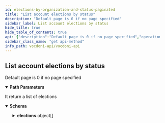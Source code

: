 ```yaml
---
id: elections-by-organization-and-status-paginated
title: "List account elections by status"
description: "Default page is 0 if no page specified"
sidebar_label: List account elections by status
hide_title: true
hide_table_of_contents: true
api: {"description":"Default page is 0 if no page specified","operationId":"electionsByOrganizationAndStatusPaginated","tags":["Accounts"],"parameters":[{"name":"accountId","in":"path","description":"Account address or publicKey (also known as accountId)","required":true,"schema":{"type":"string","example":"0x370372b92514d81a0e3efb8eba9d036ae0877653"}},{"name":"status","in":"path","description":"Status of the election","required":true,"schema":{"type":"string","enum":["ready","ended","canceled","paused","results"],"description":"Election status enum\n","example":"active"}}],"responses":{"200":{"description":"It return a list of elections","content":{"application/json":{"schema":{"type":"object","properties":{"organizationId":{"type":"string","example":"0x370372b92514d81a0e3efb8eba9d036ae0877653"},"elections":{"type":"array","items":{"type":"object","properties":{"electionId":{"type":"string","example":"0xcfc47afa95bc60bc32ef4ff214df79ea8f53881640094d0ce63817bf6e867845"},"type":{"type":"string","example":["anonymous open single","poll encrypted serial"]},"status":{"type":"string","enum":["PROCESS_UNKNOWN","READY","ENDED","CANCELED","PAUSED","RESULTS"]},"startDate":{"type":"string","description":"Unix time timestamp","format":"date-time","example":"1668503879"},"endDate":{"type":"string","description":"Unix time timestamp","format":"date-time","example":"1668503879"},"creationTime":{"type":"string","description":"Unix time timestamp","format":"date-time","example":"1668503879"},"voteCount":{"type":"integer","format":"int32","example":61},"electionCount":{"type":"integer","format":"int32","example":0},"finalResults":{"type":"boolean","example":false},"metadataURL":{"type":"string","example":"ipfs://QmXxgLNRSeK6jtFkJ9TsL8nYxFnJ8RKa2xXHUFKGankX6k"},"result":{"type":"array","items":{"type":"object","properties":{"value":{"type":"array","items":{"type":"string"},"example":["6049752455547578274294031","33965616553398058290000","0"]}}}},"census":{"type":"object","properties":{"censusOrigin":{"type":"string","enum":["CENSUS_UNKNOWN","OFF_CHAIN_TREE","OFF_CHAIN_TREE_WEIGHTED","OFF_CHAIN_CA","ERC20","ERC721","ERC1155","ERC777","MINI_ME"]},"censusRoot":{"type":"string","description":"Random 32 bytes hex string","example":"b547a9c83ad7d61b568cf10ebbb25338d680810fa219fa69477cfbd860b386c2"},"postRegisterCensusRoot":{"type":"string","example":""},"censusURL":{"type":"string","example":""}}},"voteMode":{"type":"object","properties":{"serial":{"type":"boolean","example":false},"anonymous":{"type":"boolean","example":true},"encryptedVotes":{"type":"boolean","example":false},"uniqueValues":{"type":"boolean","example":false},"costFromWeight":{"type":"boolean","example":false}}},"electionMode":{"type":"object","properties":{"autoStart":{"type":"boolean","example":true},"interruptible":{"type":"boolean","example":false},"dynamicCensus":{"type":"boolean","example":false},"encryptedMetaData":{"type":"boolean","example":false},"preRegister":{"type":"boolean","example":false}}},"tallyMode":{"type":"object","properties":{"maxCount":{"type":"integer","format":"int32","example":1},"maxValue":{"type":"integer","format":"int32","example":2},"maxVoteOverwrites":{"type":"integer","format":"int32","example":1},"maxTotalCost":{"type":"integer","format":"int32","example":0},"costExponent":{"type":"integer","format":"int32","example":10000}}}}}}}}}}}},"method":"get","path":"/accounts/{accountId}/elections/status/{status}","servers":[{"url":"https://api-dev.vocdoni.net/v2/"}],"securitySchemes":{"bearerAuth":{"type":"http","scheme":"bearer"}},"info":{"version":"2.0.0","title":"Vocdoni API","license":{"name":"MIT"},"description":"The Vocdoni API is a REST API that substitutes the previous RPCs in order to make it easier for  developers/integrators to build on top of the voting protocol. This API facilitates creating votings using Vocdoni,  without the hassle of learning a complex blockchain platform, allowing to perform all the features that enable the  voting protocol such as creating an account, entity, voting process, census & vote, abstracting as much as possible  the complexity and offering simple and straightforward methods to perform those actions. \nYou can review the API endpoints documentation in this section, the main entities are:\n- [**Chain**](chain): The Vocdoni blockchain is named Vochain. It is a Byzantine fault-tolerant network based on Tendermint that  executes the Vocdoni Protocol logic represented as a state machine. Its main purpose is to register votes in a  decentralized and verifiable format. In those endpoints, you can consult the state of the chain, transactions costs,  list organizations and get more Vochain info.\n- [**Accounts**](accounts): Identified by an Ethereum like address. An account can create and manage elections, transfer tokens,  give power to other accounts on his behalf (delegates) and manage its metadata.\n- [**Elections**](elections): Is a rule-set of options and requirements for creating a process in which people vote a series of  options. To know more about the params of an election and its lifecycle go [here](../get-started/intro#23-elections).  In this section you will find all information related to an election as its information, election keys, submitted  votes & how to create a new election.\n- [**Censuses**](censuses): The census is a key component of any voting process. It specifies the set of users (identified by a  public key or address) eligible for participating in an election. To understand more about the Censuses you can  check [here](../get-started/intro#21-the-census). Here you will be able to get censuses information like the Merkle  root, total weight & size, import/export the censuses and create new ones.\n- [**Votes**](votes): All the information related to the vote issued by a participant in a vote, you can check the validity of  the vote, consult your information and send a vote."},"postman":{"name":"List account elections by status","description":{"content":"Default page is 0 if no page specified","type":"text/plain"},"url":{"path":["accounts",":accountId","elections","status",":status"],"host":["{{baseUrl}}"],"query":[],"variable":[{"disabled":false,"description":{"content":"(Required) Account address or publicKey (also known as accountId)","type":"text/plain"},"type":"any","value":"","key":"accountId"},{"disabled":false,"description":{"content":"(Required) Status of the election","type":"text/plain"},"type":"any","value":"","key":"status"}]},"header":[{"key":"Accept","value":"application/json"}],"method":"GET"}}
sidebar_class_name: "get api-method"
info_path: vocdoni-api/vocdoni-api
---
```



## List account elections by status



Default page is 0 if no page specified

<details style={{"marginBottom":"1rem"}} data-collapsed={false} open={true}><summary style={{}}><strong>Path Parameters</strong></summary><div><ul><ParamsItem className={"paramsItem"} param={{"name":"accountId","in":"path","description":"Account address or publicKey (also known as accountId)","required":true,"schema":{"type":"string","example":"0x370372b92514d81a0e3efb8eba9d036ae0877653"}}}></ParamsItem><ParamsItem className={"paramsItem"} param={{"name":"status","in":"path","description":"Status of the election","required":true,"schema":{"type":"string","enum":["ready","ended","canceled","paused","results"],"description":"Election status enum\n","example":"active"}}}></ParamsItem></ul></div></details><div><ApiTabs><TabItem label={"200"} value={"200"}><div>

It return a list of elections

</div><div><MimeTabs schemaType={"response"}><TabItem label={"application/json"} value={"application/json"}><SchemaTabs><TabItem label={"Schema"} value={"Schema"}><details style={{}} data-collapsed={false} open={true}><summary style={{"textAlign":"left"}}><strong>Schema</strong></summary><div style={{"textAlign":"left","marginLeft":"1rem"}}></div><ul style={{"marginLeft":"1rem"}}><SchemaItem collapsible={false} name={"organizationId"} required={false} schemaDescription={undefined} schemaName={"string"} qualifierMessage={undefined} defaultValue={undefined}></SchemaItem><SchemaItem collapsible={true} className={"schemaItem"}><details style={{}}><summary style={{}}><strong>elections</strong><span style={{"opacity":"0.6"}}> object[]</span></summary><div style={{"marginLeft":"1rem"}}><SchemaItem collapsible={false} name={"electionId"} required={false} schemaDescription={undefined} schemaName={"string"} qualifierMessage={undefined} defaultValue={undefined}></SchemaItem><SchemaItem collapsible={false} name={"type"} required={false} schemaDescription={undefined} schemaName={"string"} qualifierMessage={undefined} defaultValue={undefined}></SchemaItem><SchemaItem collapsible={false} name={"status"} required={false} schemaDescription={undefined} schemaName={"string"} qualifierMessage={"**Possible values:** [`PROCESS_UNKNOWN`, `READY`, `ENDED`, `CANCELED`, `PAUSED`, `RESULTS`]"} defaultValue={undefined}></SchemaItem><SchemaItem collapsible={false} name={"startDate"} required={false} schemaDescription={"Unix time timestamp"} schemaName={"date-time"} qualifierMessage={undefined} defaultValue={undefined}></SchemaItem><SchemaItem collapsible={false} name={"endDate"} required={false} schemaDescription={"Unix time timestamp"} schemaName={"date-time"} qualifierMessage={undefined} defaultValue={undefined}></SchemaItem><SchemaItem collapsible={false} name={"creationTime"} required={false} schemaDescription={"Unix time timestamp"} schemaName={"date-time"} qualifierMessage={undefined} defaultValue={undefined}></SchemaItem><SchemaItem collapsible={false} name={"voteCount"} required={false} schemaDescription={undefined} schemaName={"int32"} qualifierMessage={undefined} defaultValue={undefined}></SchemaItem><SchemaItem collapsible={false} name={"electionCount"} required={false} schemaDescription={undefined} schemaName={"int32"} qualifierMessage={undefined} defaultValue={undefined}></SchemaItem><SchemaItem collapsible={false} name={"finalResults"} required={false} schemaDescription={undefined} schemaName={"boolean"} qualifierMessage={undefined} defaultValue={undefined}></SchemaItem><SchemaItem collapsible={false} name={"metadataURL"} required={false} schemaDescription={undefined} schemaName={"string"} qualifierMessage={undefined} defaultValue={undefined}></SchemaItem><SchemaItem collapsible={true} className={"schemaItem"}><details style={{}}><summary style={{}}><strong>result</strong><span style={{"opacity":"0.6"}}> object[]</span></summary><div style={{"marginLeft":"1rem"}}><SchemaItem collapsible={false} name={"value"} required={false} schemaDescription={undefined} schemaName={"string[]"} qualifierMessage={undefined} defaultValue={undefined}></SchemaItem></div></details></SchemaItem><SchemaItem collapsible={true} className={"schemaItem"}><details style={{}}><summary style={{}}><strong>census</strong><span style={{"opacity":"0.6"}}> object</span></summary><div style={{"marginLeft":"1rem"}}><SchemaItem collapsible={false} name={"censusOrigin"} required={false} schemaDescription={undefined} schemaName={"string"} qualifierMessage={"**Possible values:** [`CENSUS_UNKNOWN`, `OFF_CHAIN_TREE`, `OFF_CHAIN_TREE_WEIGHTED`, `OFF_CHAIN_CA`, `ERC20`, `ERC721`, `ERC1155`, `ERC777`, `MINI_ME`]"} defaultValue={undefined}></SchemaItem><SchemaItem collapsible={false} name={"censusRoot"} required={false} schemaDescription={"Random 32 bytes hex string"} schemaName={"string"} qualifierMessage={undefined} defaultValue={undefined}></SchemaItem><SchemaItem collapsible={false} name={"postRegisterCensusRoot"} required={false} schemaDescription={undefined} schemaName={"string"} qualifierMessage={undefined} defaultValue={undefined}></SchemaItem><SchemaItem collapsible={false} name={"censusURL"} required={false} schemaDescription={undefined} schemaName={"string"} qualifierMessage={undefined} defaultValue={undefined}></SchemaItem></div></details></SchemaItem><SchemaItem collapsible={true} className={"schemaItem"}><details style={{}}><summary style={{}}><strong>voteMode</strong><span style={{"opacity":"0.6"}}> object</span></summary><div style={{"marginLeft":"1rem"}}><SchemaItem collapsible={false} name={"serial"} required={false} schemaDescription={undefined} schemaName={"boolean"} qualifierMessage={undefined} defaultValue={undefined}></SchemaItem><SchemaItem collapsible={false} name={"anonymous"} required={false} schemaDescription={undefined} schemaName={"boolean"} qualifierMessage={undefined} defaultValue={undefined}></SchemaItem><SchemaItem collapsible={false} name={"encryptedVotes"} required={false} schemaDescription={undefined} schemaName={"boolean"} qualifierMessage={undefined} defaultValue={undefined}></SchemaItem><SchemaItem collapsible={false} name={"uniqueValues"} required={false} schemaDescription={undefined} schemaName={"boolean"} qualifierMessage={undefined} defaultValue={undefined}></SchemaItem><SchemaItem collapsible={false} name={"costFromWeight"} required={false} schemaDescription={undefined} schemaName={"boolean"} qualifierMessage={undefined} defaultValue={undefined}></SchemaItem></div></details></SchemaItem><SchemaItem collapsible={true} className={"schemaItem"}><details style={{}}><summary style={{}}><strong>electionMode</strong><span style={{"opacity":"0.6"}}> object</span></summary><div style={{"marginLeft":"1rem"}}><SchemaItem collapsible={false} name={"autoStart"} required={false} schemaDescription={undefined} schemaName={"boolean"} qualifierMessage={undefined} defaultValue={undefined}></SchemaItem><SchemaItem collapsible={false} name={"interruptible"} required={false} schemaDescription={undefined} schemaName={"boolean"} qualifierMessage={undefined} defaultValue={undefined}></SchemaItem><SchemaItem collapsible={false} name={"dynamicCensus"} required={false} schemaDescription={undefined} schemaName={"boolean"} qualifierMessage={undefined} defaultValue={undefined}></SchemaItem><SchemaItem collapsible={false} name={"encryptedMetaData"} required={false} schemaDescription={undefined} schemaName={"boolean"} qualifierMessage={undefined} defaultValue={undefined}></SchemaItem><SchemaItem collapsible={false} name={"preRegister"} required={false} schemaDescription={undefined} schemaName={"boolean"} qualifierMessage={undefined} defaultValue={undefined}></SchemaItem></div></details></SchemaItem><SchemaItem collapsible={true} className={"schemaItem"}><details style={{}}><summary style={{}}><strong>tallyMode</strong><span style={{"opacity":"0.6"}}> object</span></summary><div style={{"marginLeft":"1rem"}}><SchemaItem collapsible={false} name={"maxCount"} required={false} schemaDescription={undefined} schemaName={"int32"} qualifierMessage={undefined} defaultValue={undefined}></SchemaItem><SchemaItem collapsible={false} name={"maxValue"} required={false} schemaDescription={undefined} schemaName={"int32"} qualifierMessage={undefined} defaultValue={undefined}></SchemaItem><SchemaItem collapsible={false} name={"maxVoteOverwrites"} required={false} schemaDescription={undefined} schemaName={"int32"} qualifierMessage={undefined} defaultValue={undefined}></SchemaItem><SchemaItem collapsible={false} name={"maxTotalCost"} required={false} schemaDescription={undefined} schemaName={"int32"} qualifierMessage={undefined} defaultValue={undefined}></SchemaItem><SchemaItem collapsible={false} name={"costExponent"} required={false} schemaDescription={undefined} schemaName={"int32"} qualifierMessage={undefined} defaultValue={undefined}></SchemaItem></div></details></SchemaItem></div></details></SchemaItem></ul></details></TabItem><TabItem label={"Example (from schema)"} value={"Example (from schema)"}><ResponseSamples responseExample={"{\n  \"organizationId\": \"0x370372b92514d81a0e3efb8eba9d036ae0877653\",\n  \"elections\": [\n    {\n      \"electionId\": \"0xcfc47afa95bc60bc32ef4ff214df79ea8f53881640094d0ce63817bf6e867845\",\n      \"type\": [\n        \"anonymous open single\",\n        \"poll encrypted serial\"\n      ],\n      \"status\": \"PROCESS_UNKNOWN\",\n      \"startDate\": \"1668503879\",\n      \"endDate\": \"1668503879\",\n      \"creationTime\": \"1668503879\",\n      \"voteCount\": 61,\n      \"electionCount\": 0,\n      \"finalResults\": false,\n      \"metadataURL\": \"ipfs://QmXxgLNRSeK6jtFkJ9TsL8nYxFnJ8RKa2xXHUFKGankX6k\",\n      \"result\": [\n        {\n          \"value\": [\n            \"6049752455547578274294031\",\n            \"33965616553398058290000\",\n            \"0\"\n          ]\n        }\n      ],\n      \"census\": {\n        \"censusOrigin\": \"CENSUS_UNKNOWN\",\n        \"censusRoot\": \"b547a9c83ad7d61b568cf10ebbb25338d680810fa219fa69477cfbd860b386c2\",\n        \"postRegisterCensusRoot\": \"\",\n        \"censusURL\": \"\"\n      },\n      \"voteMode\": {\n        \"serial\": false,\n        \"anonymous\": true,\n        \"encryptedVotes\": false,\n        \"uniqueValues\": false,\n        \"costFromWeight\": false\n      },\n      \"electionMode\": {\n        \"autoStart\": true,\n        \"interruptible\": false,\n        \"dynamicCensus\": false,\n        \"encryptedMetaData\": false,\n        \"preRegister\": false\n      },\n      \"tallyMode\": {\n        \"maxCount\": 1,\n        \"maxValue\": 2,\n        \"maxVoteOverwrites\": 1,\n        \"maxTotalCost\": 0,\n        \"costExponent\": 10000\n      }\n    }\n  ]\n}"} language={"json"}></ResponseSamples></TabItem></SchemaTabs></TabItem></MimeTabs></div></TabItem></ApiTabs></div>
      